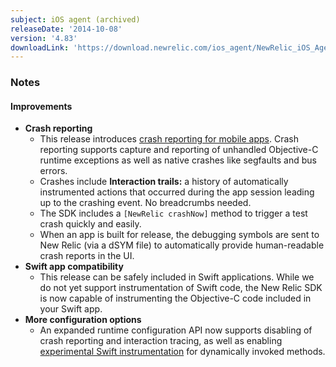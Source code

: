 ```yaml
---
subject: iOS agent (archived)
releaseDate: '2014-10-08'
version: '4.83'
downloadLink: 'https://download.newrelic.com/ios_agent/NewRelic_iOS_Agent_4.83.zip'
---
```


### Notes

#### Improvements

* **Crash reporting**
  * This release introduces [crash reporting for mobile apps](/docs/mobile-monitoring/new-relic-mobile/getting-started/ios-agent-crash-reporting). Crash reporting supports capture and reporting of unhandled Objective-C runtime exceptions as well as native crashes like segfaults and bus errors.
  * Crashes include **Interaction trails:** a history of automatically instrumented actions that occurred during the app session leading up to the crashing event. No breadcrumbs needed.
  * The SDK includes a `[NewRelic crashNow]` method to trigger a test crash quickly and easily.
  * When an app is built for release, the debugging symbols are sent to New Relic (via a dSYM file) to automatically provide human-readable crash reports in the UI.
* **Swift app compatibility**
  * This release can be safely included in Swift applications. While we do not yet support instrumentation of Swift code, the New Relic SDK is now capable of instrumenting the Objective-C code included in your Swift app.
* **More configuration options**
  * An expanded runtime configuration API now supports disabling of crash reporting and interaction tracing, as well as enabling [experimental Swift instrumentation](/docs/mobile-monitoring/new-relic-mobile/getting-started/enabling-swift-interaction-traces) for dynamically invoked methods.
